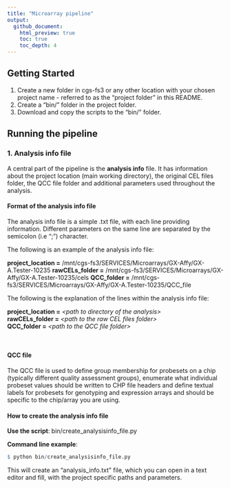 ```yaml
---
title: "Microarray pipeline"
output:
  github_document:
    html_preview: true
    toc: true
    toc_depth: 4
---
```


## Getting Started
1. Create a new folder in cgs-fs3 or any other location with your chosen project name - referred to as the "project folder" in this README.   
2. Create a "bin/" folder in the project folder.   
3. Download and copy the scripts to the "bin/" folder. 


## Running the pipeline

### 1. Analysis info file
A central part of the pipeline is the **analysis info** file. It has information about the project location (main working directory), the original CEL files folder, the QCC file folder and additional parameters used throughout the analysis. 

#### Format of the analysis info file
The analysis info file is a simple .txt file, with each line providing information. Different parameters on the same line are separated by the semicolon (i.e ";") character.   

The following is an example of the analysis info file:   


**project_location =** /mnt/cgs-fs3/SERVICES/Microarrays/GX-Affy/GX-A.Tester-10235
**rawCELs_folder =** /mnt/cgs-fs3/SERVICES/Microarrays/GX-Affy/GX-A.Tester-10235/cels 
**QCC_folder =** /mnt/cgs-fs3/SERVICES/Microarrays/GX-Affy/GX-A.Tester-10235/QCC_file


The following is the explanation of the lines within the analysis info file:   
 
**project_location =** *\<path to directory of the analysis\>*   
**rawCELs_folder =** *\<path to the raw CEL files folder\>*    
**QCC_folder =** *\<path to the QCC file folder\>*    
    
   
<br>   

#### QCC file   
The QCC file is used to define group membership for probesets on a chip (typically different quality assessment groups), enumerate what individual probeset values should be written to CHP file headers and define textual labels for probesets for genotyping and expression arrays and should be specific to the chip/array you are using.    


#### How to create the analysis info file

**Use the script**: bin/create_analysisinfo_file.py

**Command line example**:

```r
$ python bin/create_analysisinfo_file.py
```


This will create an "analysis_info.txt" file, which you can open in a text editor and fill, with the project specific paths and parameters.

<br>   
